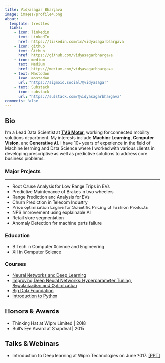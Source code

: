 ```yaml
---
title: Vidyasagar Bhargava
image: images/profile4.png
about:
  template: trestles
  links:
    - icon: linkedin
      text: LinkedIn
      href: https://linkedin.com/in/vidyasagarbhargava
    - icon: github
      text: Github
      href: https://github.com/vidyasagarbhargava
    - icon: medium
      text: Medium
      href: https://medium.com/vidyasagarbhargava
    - text: Mastodon
      icon: mastodon
      url: "https://sigmoid.social/@vidyasagar"
    - text: Substack
      icon: substack
      url: "https://substack.com/@vidyasagarbhargava"
comments: false
---
```

::: {.column-page}

## Bio

I’m a Lead Data Scientist at **[TVS Motor](https://www.tvsmotor.com)**, working for connected mobility solutions department. My interests include **Machine Learning**, **Computer Vision**, and **Generative AI**. I have 10+ years of experience in the field of Machine learning and Data Science where I worked with various clients in developing prescriptive as well as predictive solutions to address core business problems. 



<p></p>

### Major Projects 

-------------------------------------------------------
* Root Cause Analysis for Low Range Trips in EVs  
* Predictive Maintenance of Brakes in two wheelers  
* Range Prediction and Analysis for EVs
* Churn Prediction in Telecom Industry
* Price optimization Engine for Scientific Pricing of Fashion Products
* NPS Improvement using explainable AI
* Retail store segmentation
* Anomaly Detection for machine parts failure

### Education 

* B.Tech in Computer Science and Engineering
* XII in Computer Science

### Courses
* [Neural Networks and Deep Learning](https://coursera.org/share/df47600c32654a6020f4ec27cbc1f121)
* [Improving Deep Neural Networks: Hyperparameter Tuning, Regularization and Optimization](https://www.coursera.org/account/accomplishments/verify/ZZLZ3U6GTBUL)
* [Big Data Foundation](https://www.credly.com/badges/39dba64e-03a2-47ae-816f-c5064cb88d93/linked_in_profile)
* [Introduction to Python](https://www.kaggle.com/learn/certification/vidyasagarbhargava/python)

## Honors & Awards  
* Thinking Hat at Wipro Limited | 2018
* Bull's Eye Award at Snapdeal | 2015

## Talks & Webinars

* Introduction to Deep learning at Wipro Technologies on June 2017. [[PPT]](https://speakerdeck.com/vidyasagarbhargava/introduction-to-deep-learning)




:::

<link rel="me" href="https://sigmoid.social/@vidyasagar">